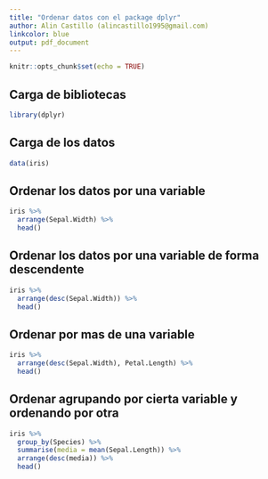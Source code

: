 ```yaml
---
title: "Ordenar datos con el package dplyr"
author: Alin Castillo (alincastillo1995@gmail.com)
linkcolor: blue
output: pdf_document
---
```


```r
knitr::opts_chunk$set(echo = TRUE)
```

\tableofcontents

## Carga de bibliotecas
```r
library(dplyr)
```

## Carga de los datos
```r
data(iris)
```

## Ordenar los datos por una variable
```r
iris %>% 
  arrange(Sepal.Width) %>% 
  head()
```

## Ordenar los datos por una variable de forma descendente
```r
iris %>% 
  arrange(desc(Sepal.Width)) %>% 
  head()
```

## Ordenar por mas de una variable
```r
iris %>% 
  arrange(desc(Sepal.Width), Petal.Length) %>% 
  head()
```

## Ordenar agrupando por cierta variable y ordenando por otra
```r
iris %>% 
  group_by(Species) %>% 
  summarise(media = mean(Sepal.Length)) %>% 
  arrange(desc(media)) %>% 
  head()
```